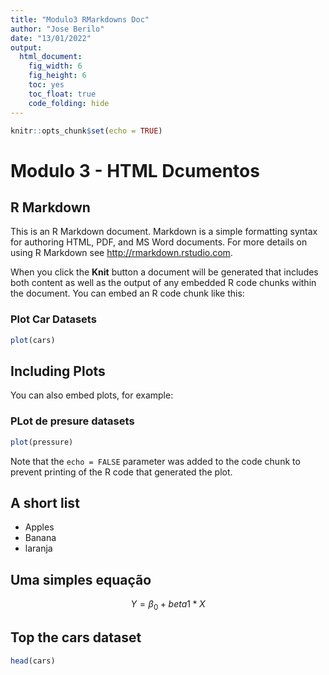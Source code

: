 ```yaml
---
title: "Modulo3 RMarkdowns Doc"
author: "Jose Berilo"
date: "13/01/2022"
output: 
  html_document: 
    fig_width: 6
    fig_height: 6
    toc: yes
    toc_float: true
    code_folding: hide
---
```


```r
knitr::opts_chunk$set(echo = TRUE)
```
# Modulo 3 - HTML Dcumentos

## R Markdown {#nextsteps .emphasized}

This is an R Markdown document. Markdown is a simple formatting syntax for authoring HTML, PDF, and MS Word documents. For more details on using R Markdown see <http://rmarkdown.rstudio.com>.

When you click the **Knit** button a document will be generated that includes both content as well as the output of any embedded R code chunks within the document. You can embed an R code chunk like this:

### Plot Car Datasets

```r
plot(cars)
```

## Including Plots

You can also embed plots, for example:

### PLot de presure datasets

```r
plot(pressure)
```

Note that the `echo = FALSE` parameter was added to the code chunk to prevent printing of the R code that generated the plot.

## A short list

* Apples
* Banana
* laranja

## Uma simples equação

$$ Y = \beta_0 + beta1*X $$

## Top the cars dataset

```r
head(cars)
```
